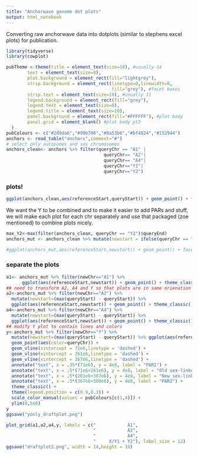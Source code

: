 ```yaml
---
title: "Anchorwave genome dot plots"
output: html_notebook
---
```


Converting raw anchorwave data into dotplots (similar to stephens excel plots) for publication.

```r
library(tidyverse)
library(cowplot)

pubTheme <-theme(title = element_text(size=10), #usually 14
        text = element_text(size=8),
        plot.background = element_rect(fill="lightgrey"),
        strip.background = element_rect(linetype=0,linewidth=8,
                                        fill="grey"), #facet boxes
        strip.text = element_text(size=10), #usually 11
        legend.background = element_rect(fill="grey"),
        legend.text = element_text(size=8),
        legend.title = element_text(size=10),
        panel.background = element_rect(fill="#FFFFFF"), #plot body
        panel.grid = element_blank() #plot body pt2
  )
pubColours <- c("#2d9da6","#99b700","#8a53b6","#bf4824","#152944")
anchors <- read_table("anchors",comment="#")
# select only autosomes and sex chromosomes
anchors_clean<- anchors %>% filter(queryChr == "A1" | 
                                     queryChr== "A2"|
                                     queryChr== "A4"|
                                     queryChr=="Y1"|
                                     queryChr=="Y2")
```
### plots!
```r
ggplot(anchors_clean,aes(referenceStart,queryStart)) + geom_point() + facet_wrap(~queryChr)
```
We want the Y to be combined and to make it easier to add PARs and stuff, we will make each plot for each chr separately and use that packaged (zoe mentioned) to combine plots nicely.
```r
max_Y2<-max(filter(anchors_clean, queryChr == "Y2")$queryEnd)
anchors_mut <- anchors_clean %>% mutate(newstart = ifelse(queryChr == "Y1",(queryStart+max_Y2), queryStart)) %>% mutate(newChr = ifelse(queryChr == "Y1"| queryChr == "Y2","Y", queryChr))

#ggplot(anchors_mut,aes(referenceStart,newstart)) + geom_point() + facet_wrap(~newChr)

```

### separate the plots

```r
a1<- anchors_mut %>% filter(newChr=="A1") %>% 
      ggplot(aes(referenceStart,newstart)) + geom_point() + theme_classic()
## need to transform A2, A4 and Y so that plots are in same orienation
a2<-anchors_mut %>% filter(newChr=="A2") %>%
  mutate(newstart=(max(queryStart) - queryStart)) %>% 
  ggplot(aes(referenceStart,newstart)) + geom_point() + theme_classic()
a4<-anchors_mut %>% filter(newChr=="A4") %>%
  mutate(newstart=(max(queryStart) - queryStart)) %>%
  ggplot(aes(referenceStart,newstart)) + geom_point() + theme_classic()
## modify Y plot to contain lines and colors
y<-anchors_mut %>% filter(newChr=="Y") %>%
  mutate(newstart=(max(queryStart) - queryStart)) %>% ggplot(aes(referenceStart,newstart)) + 
  geom_point(aes(color=queryChr)) + 
  geom_vline(xintercept = 71e6,linetype = 'dashed') +
  geom_vline(xintercept = 261e6,linetype = 'dashed') +
  geom_vline(xintercept = 367e6,linetype = 'dashed') +
  annotate("text", x = .35*(71e6), y = 4e8, label = "PAR1") +
  annotate("text", x = .5*(71e6+261e6), y = 4e8, label = "Old sex-linked\n region") +
  annotate("text", x = .5*(261e6+367e6), y = 4e8, label = "New sex-linked\n region") +
  annotate("text", x = .5*(367e6+500e6), y = 4e8, label = "PAR2") +
  theme_classic() +
  theme(legend.position = c(0.9,0.3)) +
  scale_color_manual(values = pubColours[c(1,4)]) +
  ylim(0,5e8)
y
ggsave("yonly_draftplot.png")

plot_grid(a1,a2,a4,y, labels = c("            A1",
                                 "            A2",
                                 "            A4",
                                 "     X/Y1 + Y2"), label_size = 12)
ggsave("draftplot2.png", width = 14,height = 10)
```
